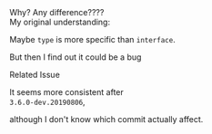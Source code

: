 
<section>
  <PreCode code={fs.readFileSync(__dirname + '/legacy2.ts')}></PreCode>
</section>

<section>
  <div className="fragment fade-out error">Why? Any difference????</div>
  <div className="fragment fade-in">
    <span className="warn">My original understanding:</span>
    <p className="fragment fade-in">
      Maybe <code>type</code> is more specific than <code>interface</code>.
    </p>
    <p className="fragment fade-in">But then I find out it could be a bug</p>
  </div>
</section>

<section>
  <ExternalLink href="https://github.com/microsoft/TypeScript/issues/15300">
    Related Issue
  </ExternalLink>
  <p className="fragment fade-in">
    It seems more consistent after
    <br /> <code>3.6.0-dev.20190806</code>,
  </p>
  <p className="fragment fade-in">
    although I don&apos;t know which commit actually affect.
  </p>
</section>
